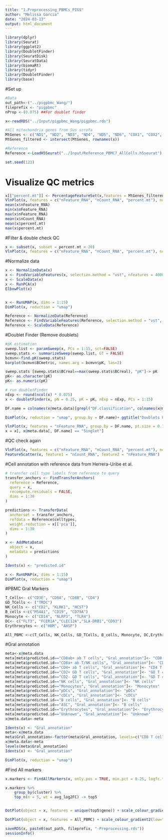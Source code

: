 ```yaml
---
title: "1.Preprocessing_PBMCs_PIGS"
author: "Melissa Garcia"
date: "2024-03-13"
output: html_document
---
```

```r
library(dplyr)
library(Seurat)
library(ggplot2)
library(DoubletFinder)
library(SeuratDisk)
library(SeuratData)
library(biomaRt)
library(tidyr)
library(DoubletFinder)
library(base)
```


#Set up
```r
#Data
out_path<-("../pigpbmc_Wang/")
fileprefix <- "pigpbmc"
nProp <-(0.075) ##For doublet finder

x<-readRDS("../Input/pigpbmc_Wang/pigpbmc.rds")

#All mitochondria genes from Sus scrofa
MtGenes <- c("ND1", "ND2", "ND3", "ND4", "ND5", "ND6", "COX1", "COX2", "COX3", "CYTB", "ATP6", "ATP8", "ND4L", "ENSSSCG00000018060","ENSSSCG00000018061", "ENSSSCG00000018062", "ENSSSCG00000018063", "ENSSSCG00000018064", "ENSSSCG00000018066", "ENSSSCG00000018067", "ENSSSCG00000018068", "ENSSSCG00000018070", "ENSSSCG00000018071", "ENSSSCG00000018072", "ENSSSCG00000018073", "ENSSSCG00000018074", "ENSSSCG00000018076", "ENSSSCG00000018077", "ENSSSCG00000018079", "ENSSSCG00000018083", "ENSSSCG00000018085", "ENSSSCG00000018088", "ENSSSCG00000018089", "ENSSSCG00000018090", "ENSSSCG00000018093", "ENSSSCG00000018095", "ENSSSCG00000018096")
MtGenes_filtered <- intersect(MtGenes, rownames(x))

#Reference
Reference <-LoadH5Seurat("../Input/Reference_PBMC7_AllCells.h5seurat")

set.seed(123)
```

# Visualize QC metrics 
```r
x[["percent.mt"]] <- PercentageFeatureSet(x,features = MtGenes_filtered)
VlnPlot(x, features = c("nFeature_RNA", "nCount_RNA", "percent.mt"), ncol = 3)
mean(x$nFeature_RNA)
min(x$nFeature_RNA)
max(x$nFeature_RNA)
mean(x$nCount_RNA)
mean(x$percent.mt)
max(x$percent.mt)
```

#Filter & double check QC
```r
x <- subset(x, subset = percent.mt < 20)
VlnPlot(x, features = c("nFeature_RNA", "nCount_RNA", "percent.mt"), ncol = 3)
```

#Normalize data
```r
x <- NormalizeData(x)
x <- FindVariableFeatures(x, selection.method = "vst", nfeatures = 4000)
x <- ScaleData(x)
x <- RunPCA(x)
ElbowPlot(x)


x <- RunUMAP(x, dims = 1:15)
DimPlot(x, reduction = "umap")

Reference <- NormalizeData(Reference)
Reference <- FindVariableFeatures(Reference, selection.method = "vst", nfeatures = 4000)
Reference <- ScaleData(Reference)
```

#Doublet Finder (Remove doublets)
```r
#pK estimation
sweep.list <- paramSweep(x, PCs = 1:15, sct=FALSE)
sweep.stats <- summarizeSweep(sweep.list, GT = FALSE)
bcmvn<-find.pK(sweep.stats)
barplot(bcmvn$BCmetric, names.arg = bcmvn$pK, las=2)

sweep.stats [sweep.stats$BCreal==max(sweep.stats$BCreal), "pK"]-> pK
pK<- as.character(pK)
pK<- as.numeric(pK)

# run doubletFinder
nExp <- round(ncol(x) * 0.075)  
x <- doubletFinder(x, pN = 0.25, pK = pK, nExp = nExp, PCs = 1:15)

DF.name = colnames(x@meta.data)[grepl("DF.classification", colnames(x@meta.data))]

DimPlot(x, reduction = "umap", group.by = DF.name)+ ggtitle("Doublets PBMC7")

VlnPlot(x, features = "nFeature_RNA", group.by = DF.name, pt.size = 0.1)
x = x[, x@meta.data[, DF.name] == "Singlet"]
```

#QC check again
```r
VlnPlot(x, features = c("nFeature_RNA", "nCount_RNA", "percent.mt"), ncol = 3)
FeatureScatter(x, feature1 = "nCount_RNA", feature2 = "nFeature_RNA") 
```

#Cell annotation with reference data from Herrera-Uribe et al. 
```r
# transfer cell type labels from reference to query
transfer_anchors <- FindTransferAnchors(
  reference = Reference,
  query = x,
  recompute.residuals = FALSE,
  dims = 1:30
)

predictions <- TransferData(
  anchorset = transfer_anchors, 
  refdata = Reference$celltypes,
  weight.reduction = x[['pca']],
  dims = 1:30
)

x <- AddMetaData(
  object = x,
  metadata = predictions
)

Idents(x) <- "predicted.id"

x <- RunUMAP(x, dims = 1:15)
DimPlot(x, reduction = "umap")

```
#PBMC Gral Markers
```r
T_Cells<- c("CD3E", "CD8A", "CD8B", "CD4")
GD_TCells <- ("TRDC")
NK_Cells <- c("CD2", "KLRK1", "HCST")
B_cells <-c("MS4A1", "CD19", "CD79A")
Monocyte <- c("CD14", "NLRP3", "TLR4")
DC<- c("FLT3", "FCER1A","CLEC12A","SLA-DRB1","CD93")
Erythrocytes <- c("HBM", "AHSP")

All_PBMC <-c(T_Cells, NK_Cells, GD_TCells, B_cells, Monocyte, DC,Erythrocytes)
```

#Gral annotation
```r
meta<-x@meta.data
meta[meta$predicted.id=="CD8ab+ ab T cells", "Gral_annotation"]<- "CD8 T cells"
meta[meta$predicted.id=="CD8a+ ab T/NK cells", "Gral_annotation"]<- "CD8 T cells"
meta[meta$predicted.id=="CD4+ ab T cells", "Gral_annotation"]<- "CD4 T cells"
meta[meta$predicted.id=="CD2+ GD T cells", "Gral_annotation"]<- "GD T cells"
meta[meta$predicted.id=="CD2- GD T cells", "Gral_annotation"]<- "GD T cells"
meta[meta$predicted.id=="NK cells", "Gral_annotation"]<- "NK cells"
meta[meta$predicted.id=="Monocytes", "Gral_annotation"]<- "Monocytes"	
meta[meta$predicted.id=="pDCs", "Gral_annotation"]<- "pDCs"	
meta[meta$predicted.id=="cDCs", "Gral_annotation"]<- "cDCs"	
meta[meta$predicted.id=="B cells", "Gral_annotation"]<- "B cells"	
meta[meta$predicted.id=="ASC", "Gral_annotation"]<- "B cells"
meta[meta$predicted.id=="Erythrocytes", "Gral_annotation"]<- "Erythrocytes"
meta[meta$predicted.id=="Unknown", "Gral_annotation"]<- "Unknown"
x@meta.data<-meta

Idents(x) <- "Gral_annotation"
meta<-x@meta.data
meta$Gral_annotation<-factor(meta$Gral_annotation, levels=c("CD8 T cells", "CD4 T cells", "GD T cells", "NK cells", "Monocytes", "pDCs", "cDCs", "B cells", "Erythrocytes", "Unknown"))
x@meta.data<-meta
levels(meta$Gral_annotation)
Idents(x) <- "Gral_annotation"

DimPlot(x, reduction = "umap")
```

#Find All markers 
```r
x.markers <- FindAllMarkers(x, only.pos = TRUE, min.pct = 0.25, logfc.threshold = 0.25)

x.markers %>%
    group_by(cluster) %>%
    top_n(n = 5, wt = avg_log2FC) -> top5


DotPlot(object = x, features = unique(top5$gene)) + scale_colour_gradient2(low="mediumpurple1", mid="white", high="firebrick1")+  theme(axis.text.x = element_text(angle = 90, vjust = 0.5, hjust=1))

DotPlot(object = x, features = All_PBMC) + scale_colour_gradient2(low="mediumpurple1", mid="white", high="firebrick1")+  theme(axis.text.x = element_text(angle = 90, vjust = 0.5, hjust=1))
```


```r
saveRDS(x, paste0(out_path, fileprefix, "-Preprocessing.rds"))
sessionInfo()
```
